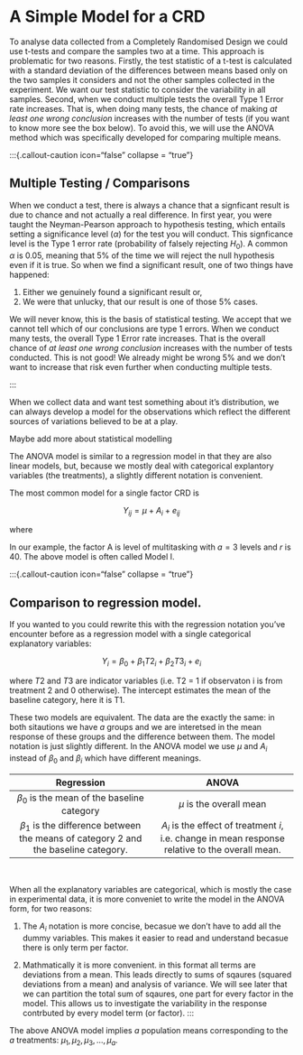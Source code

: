 # A Simple Model for a CRD

To analyse data collected from a Completely Randomised Design we could use t-tests and compare the samples two at a time. This approach is problematic for two reasons. Firstly, the test statistic of a t-test is calculated with a standard deviation of the differences between means based only on the two samples it considers and not the other samples collected in the experiment. We want our test statistic to consider the variability in all samples. Second, when we conduct multiple tests the overall Type 1 Error rate increases. That is, when doing many tests, the chance of making *at least one wrong conclusion* increases with the number of tests (if you want to know more see the box below). To avoid this, we will use the ANOVA method which was specifically developed for comparing multiple means. 

:::{.callout-caution icon="false" collapse = "true"}

## Multiple Testing / Comparisons {.unnumbered}

When we conduct a test, there is always a chance that a signficant result is due to chance and not actually a real difference. In first year, you were taught the Neyman-Pearson approach to hypothesis testing, which entails setting a significance level ($\alpha$) for the test you will conduct. This signficance level is the Type 1 error rate (probability of falsely rejecting $H_0$). A common $\alpha$ is 0.05, meaning that 5% of the time we will reject the null hypothesis even if it is true. So when we find a significant result, one of two things have happened: 

1. Either we genuinely found a significant result or, 
2. We were that unlucky, that our result is one of those 5% cases. 

We will never know, this is the basis of statistical testing. We accept that we cannot tell which of our conclusions are type 1 errors. When we conduct many tests, the overall Type 1 Error rate increases. That is the overall chance of *at least one wrong conclusion* increases with the number of tests conducted. This is not good! We already might be wrong 5% and we don't want to increase that risk even further when conducting multiple tests. 

::: 

When we collect data and want test something about it's distribution, we can always develop a model for the observations which reflect the different sources of variations believed to be at a play. 

Maybe add more about statistical modelling 


The ANOVA model is similar to a regression model in that they are also linear models, but, because we mostly deal with categorical explantory variables (the treatments), a slightly different notation is convenient. 


The most common model for a single factor CRD is

$$ Y_{ij} = \mu + A_{i} + e_{ij} $$ 

where 

\begin{equation}
\begin{aligned}
i & = 1, \dots, a \quad (a = \text{number of treatments}) \\
j & = 1, \dots, r \quad (r = \text{number of replicates}) \\
Y_{ij} & = \text{observation of the } j^{th} \text{ unit receiving treatment } i \\
\mu & = \text{overall or general mean} \\
A_i & = \text{effect of the } i^{th} \text{ level of treatment factor A} \\
e_{ij} & = \text{random error with } e_{ij} \sim N(0, \sigma^2)
\end{aligned}
\end{equation}

In our example, the factor A is level of multitasking with $a = 3$ levels and $r$ is 40. The above model is often called Model I. 


:::{.callout-caution icon="false" collapse = "true"}

## Comparison to regression model. 

If you wanted to you could rewrite this with the regression notation you've encounter before as a regression model with a single categorical explanatory variables: 

$$ Y_i = \beta_0 + \beta_1 T2_i + \beta_2 T3_i + e_i $$

where $T2$ and $T3$ are indicator variables (i.e. T2 = 1 if observaton i is from treatment 2 and 0 otherwise). The intercept estimates the mean of the baseline category, here it is T1.

These two models are equivalent. The data are the exactly the same: in both sitautions we have $a$ groups and we are interetsed in the mean response of these groups and the difference between them. The model notation is just slightly different. In the ANOVA model we use $\mu$ and $A_i$ instead of $\beta_0$ and $\beta_i$ which have different meanings. 

| Regression  | ANOVA       |
|:-----------:|:-----------:|
|     $\beta_0$ is the mean of the baseline category      |     $\mu$ is the overall mean      |    
|     $\beta_1$ is the difference between the means of category 2 and the baseline category.      |     $A_i$ is the effect of treatment $i$, i.e. change in mean response relative to the overall mean.       |    
\

When all the explanatory variables are categorical, which is mostly the case in experimental data, it is more conveniet to write the model in the ANOVA form, for two reasons:

1. The $A_i$ notation is more concise, becasue we don't have to add all the dummy variables. This makes it easier to read and understand becasue there is only term per factor. 

2. Mathmatically it is more convenient. in this format all terms are deviations from a mean. This leads directly to sums of sqaures (squared deviations from a mean) and analysis of variance. We will see later that we can partition the total sum of sqaures, one part for every factor in the model. This allows us to investigate the variability in the response contrbuted by every model term (or factor). 
:::

The above ANOVA model implies $a$ population means corresponding to the $a$ treatments: $\mu_1, \mu_2, \mu_3, \ldots, \mu_a$. 




